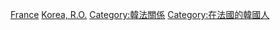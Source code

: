 [[Category:韓國駐外大使|France]]
[[Category:駐法國大使|Korea, R.O.]]
[[Category:韓法關係|Category:韓法關係]]
[[Category:在法國的韓國人|Category:在法國的韓國人]]